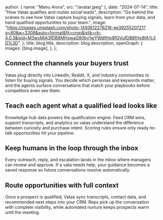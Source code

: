 
  author: { name: "Manu Arora", src: "/avatar.jpeg" },
  date: "2024-07-14",
  title: "How Vatas qualifies and routes social leads",
  description:
    "Go behind the scenes to see how Vatas capture buying signals, learn from your data, and hand qualified opportunities to your team.",
  image:
    "https://images.unsplash.com/photo-1493612276216-ee3925520721?q=80&w=3308&auto=format&fit=crop&ixlib=rb-4.0.3&ixid=M3wxMjA3fDB8MHxwaG90by1wYWdlfHx8fGVufDB8fHx8fA%3D%3D",
};
  title: blog.title,
  description: blog.description,
  openGraph: {
    images: [blog.image],
  },
};


## Connect the channels your buyers trust

Vatas plug directly into LinkedIn, Reddit, X, and industry communities to listen for buying signals. You decide which personas and keywords matter, and the agents surface conversations that match your playbooks before competitors even see them.

## Teach each agent what a qualified lead looks like

Knowledge hub data powers the qualification engine. Feed CRM wins, support transcripts, and analytics so vatas understand the difference between curiosity and purchase intent. Scoring rules ensure only ready-to-talk opportunities hit your pipeline.

## Keep humans in the loop through the inbox

Every outreach, reply, and escalation lands in the inbox where managers can review and approve. If a vata needs help, your guidance becomes a saved response so future conversations resolve automatically.

## Route opportunities with full context

Once a prospect is qualified, Vatas sync transcripts, contact data, and recommended next steps into your CRM. Reps pick up the conversation with complete visibility, while automated nurture keeps prospects warm until the meeting.
